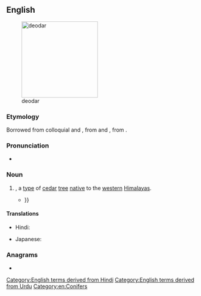 ==English==
[[File:Cedrus deodara Manali 2.jpg|thumb|right|200px|deodar]]

===Etymology===
Borrowed from colloquial {{bor|en|hi|देओदार}} and {{bor|en|ur|دیودار|tr=de'o-dār}}, from {{der|en|hi|देवदारु}} and {{der|en|ur|دیودار|tr=dev-dāru}}, from {{der|en|sa|देवदारु|tr=deva-dāru|lit=divine tree}}.

===Pronunciation===
* {{IPA|en|/ˈdiːəʊdɑː/}}

===Noun===
{{en-noun}}

# {{taxlink|Cedrus deodara|species|ver=190404}}, a [[type#Noun|type]] of [[cedar]] [[tree#Noun|tree]] [[native#Adjective|native]] to the [[western#Adjective|western]] [[Himalayas]].
#: {{synonyms|en|deodar cedar|{{vern|Himalayan cedar}}}}
#* {{RQ:Kipling Plain Tales|story=Cupid's Arrows|page=56|passage=There were beautifully arranged tea-tables under the '''deodars''' at Annandale, where the Grand Stand is now; {{...}}}}

====Translations====
{{trans-top|''Cedrus deodara''}}
* Hindi: {{t+|hi|देवदार|m}}
{{trans-mid}}
* Japanese: {{t|ja|ヒマラヤ杉|tr=ヒマラヤスギ, himarayasugi}}
{{trans-bottom}}

===Anagrams===
* {{anagrams|en|a=addeor|adored|roaded}}

[[Category:English terms derived from Hindi]]
[[Category:English terms derived from Urdu]]
[[Category:en:Conifers]]